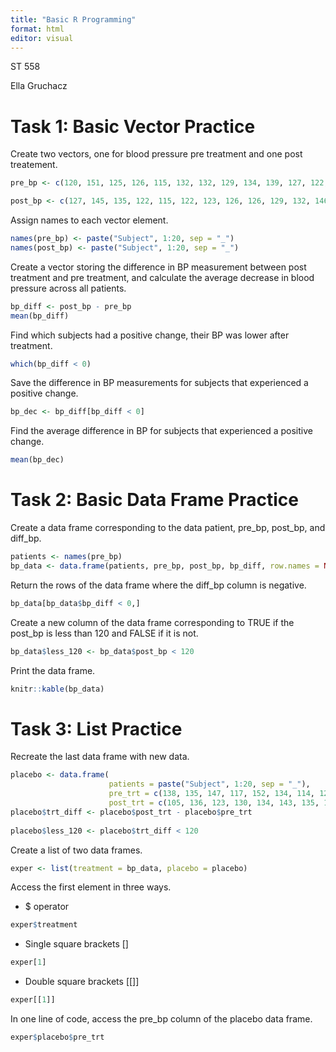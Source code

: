 ```yaml
---
title: "Basic R Programming"
format: html
editor: visual
---
```


ST 558

Ella Gruchacz

# Task 1: Basic Vector Practice

Create two vectors, one for blood pressure pre treatment and one post treatement.
```r
pre_bp <- c(120, 151, 125, 126, 115, 132, 132, 129, 134, 139, 127, 122, 127, 135, 133, 128, 147, 138, 140, 132)

post_bp <- c(127, 145, 135, 122, 115, 122, 123, 126, 126, 129, 132, 146, 120, 114, 121, 120, 128, 120, 133, 115)
```

Assign names to each vector element.
```r
names(pre_bp) <- paste("Subject", 1:20, sep = "_")
names(post_bp) <- paste("Subject", 1:20, sep = "_")
```

Create a vector storing the difference in BP measurement between post treatment and pre treatment, and calculate the average decrease in blood pressure across all patients.
```r
bp_diff <- post_bp - pre_bp
mean(bp_diff)
```
Find which subjects had a positive change, their BP was lower after treatment.
```r
which(bp_diff < 0)

```

Save the difference in BP measurements for subjects that experienced a positive change.
```r
bp_dec <- bp_diff[bp_diff < 0]
```

Find the average difference in BP for subjects that experienced a positive change.
```r
mean(bp_dec)
```
# Task 2: Basic Data Frame Practice

Create a data frame corresponding to the data patient, pre_bp, post_bp, and diff_bp.

```r
patients <- names(pre_bp)
bp_data <- data.frame(patients, pre_bp, post_bp, bp_diff, row.names = NULL)
```

Return the rows of the data frame where the diff_bp column is negative.
```r
bp_data[bp_data$bp_diff < 0,]
```
Create a new column of the data frame corresponding to TRUE if the post_bp is less than 120 and FALSE if it is not.
```r
bp_data$less_120 <- bp_data$post_bp < 120
```

Print the data frame.
```r
knitr::kable(bp_data)

```

# Task 3: List Practice

Recreate the last data frame with new data.

```r
placebo <- data.frame(
                      patients = paste("Subject", 1:20, sep = "_"), 
                      pre_trt = c(138, 135, 147, 117, 152, 134, 114, 121, 131, 130),
                      post_trt = c(105, 136, 123, 130, 134, 143, 135, 139, 120,124))
placebo$trt_diff <- placebo$post_trt - placebo$pre_trt
                      
placebo$less_120 <- placebo$trt_diff < 120
```

Create a list of two data frames.
```r
exper <- list(treatment = bp_data, placebo = placebo)
```

Access the first element in three ways.

* $ operator
```r
exper$treatment
```
* Single square brackets []
```r
exper[1]
```
* Double square brackets [[]]
```r
exper[[1]]
```

 In one line of code, access the pre_bp column of the placebo data frame.
```r
exper$placebo$pre_trt
```

